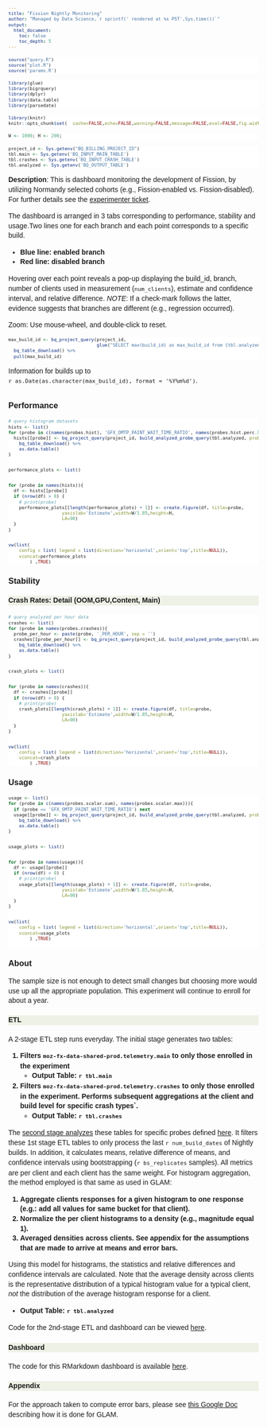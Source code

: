 ```yaml
---
title: "Fission Nightly Monitoring"
author: "Managed by Data Science,`r sprintf(' rendered at %s PST',Sys.time())`"
output:
  html_document:
    toc: false
    toc_depth: 5
---
```




<style>
@import url("https://fonts.googleapis.com/css?family=Nunito|Quattrocento+Sans|Roboto+Mono:300&display=swap");
body {
    line-height: 1.4em;
    font-family: 'Quattrocento Sans', sans-serif;
    background-color: transparent;
    }
    

.r {
    background-color: white;
    border: 0;
        }
        
h4 { 
    background-color: #EEF1E6; 
}

.author {
    background-color: transparent;
}

pre code, pre, code {
  white-space: pre !important;
  overflow-x: scroll !important;
  word-break: keep-all !important;
  word-wrap: initial !important;
}

h1,h2,h3,h4,h5,h6 {
    font-family: 'Nunito', sans-serif;
}

table {
font-family: 'Roboto Mono', monospace;
font-size: 85%;
}

pre,code {
    border:0;
    font-family: 'Roboto Mono', monospace;
    font-size: 80%;
}

ul.navtabs !{
    border:0;
}

p.caption {
    font-weight: bold;
}

p.caption ol,li {
    font-weight: bold;
}


.figure {
    text-align: center;
    width: 80vw;
    position: relative;
    margin-left: calc((100% - 80vw)/2);
}


</style>


```r
source("query.R")
source("plot.R")
source('params.R')
```

```r
library(glue)
library(bigrquery)
library(dplyr)
library(data.table)
library(parsedate)
```

```r
library(knitr)
knitr::opts_chunk$set(  cache=FALSE,echo=FALSE,warning=FALSE,message=FALSE,eval=FALSE,fig.width=13,fig.height=4)
```

```r
W <- 1000; H <- 200;
```

```r
project_id <- Sys.getenv("BQ_BILLING_PROJECT_ID")
tbl.main <- Sys.getenv('BQ_INPUT_MAIN_TABLE')
tbl.crashes <- Sys.getenv('BQ_INPUT_CRASH_TABLE')
tbl.analyzed <- Sys.getenv('BQ_OUTPUT_TABLE')
```


**Description**: This is dashboard monitoring the development of Fission, by utilizing Normandy selected cohorts (e.g., Fission-enabled vs. Fission-disabled). For further details see the [experimenter ticket](https://experimenter.services.mozilla.com/experiments/fission-nightly/). 

The dashboard is arranged in 3 tabs corresponding to performance, stability and
usage.Two lines one for each branch and each point corresponds to a specific build.

* Blue line: enabled branch
* Red line: disabled branch 

Hovering over each point reveals a pop-up displaying the build_id, branch, number of clients used in measurement (`num_clients`), estimate and confidence interval, and relative difference.
*NOTE*: If a check-mark follows the latter, evidence suggests that branches are different (e.g., regression occurred).

Zoom: Use mouse-wheel, and double-click to reset.

```r
max_build_id <- bq_project_query(project_id, 
                                 glue("SELECT max(build_id) as max_build_id from {tbl.analyzed}")) %>%
  bq_table_download() %>% 
  pull(max_build_id)
```

Information for builds up to `r as.Date(as.character(max_build_id), format = '%Y%m%d')`.

##  {.tabset}

### Performance

```r
# query histogram datasets
hists <- list()
for (probe in c(names(probes.hist), 'GFX_OMTP_PAINT_WAIT_TIME_RATIO', names(probes.hist.perc.95))){
  hists[[probe]] <- bq_project_query(project_id, build_analyzed_probe_query(tbl.analyzed, probe = probe)) %>%
    bq_table_download() %>%
    as.data.table()
}

performance_plots <- list()

for (probe in names(hists)){
  df <- hists[[probe]]
  if (nrow(df) > 0) {
    # print(probe)
    performance_plots[[length(performance_plots) + 1]] <- create.figure(df, title=probe,
                    yaxislab='Estimate',width=W/1.85,height=H,
                    LA=90)
  }
}

vw(list(
    config = list( legend = list(direction='horizontal',orient='top',title=NULL)),
    vconcat=performance_plots
        ) ,TRUE)
```


### Stability

#### Crash Rates: Detail (OOM,GPU,Content, Main)


```r
# query analyzed per hour data
crashes <- list()
for (probe in names(probes.crashes)){
  probe_per_hour <- paste(probe, '_PER_HOUR', sep = '')
  crashes[[probe_per_hour]] <- bq_project_query(project_id, build_analyzed_probe_query(tbl.analyzed, probe = probe_per_hour)) %>%
    bq_table_download() %>%
    as.data.table()
}

crash_plots <- list()

for (probe in names(crashes)){
  df <- crashes[[probe]]
  if (nrow(df) > 0) {
    # print(probe)
    crash_plots[[length(crash_plots) + 1]] <- create.figure(df, title=probe,
                    yaxislab='Estimate',width=W/1.85,height=H,
                    LA=90)
  }
}

vw(list(
    config = list( legend = list(direction='horizontal',orient='top',title=NULL)),
    vconcat=crash_plots
        ) ,TRUE)
```

### Usage

```r
usage <- list()
for (probe in c(names(probes.scalar.sum), names(probes.scalar.max))){
  if (probe == 'GFX_OMTP_PAINT_WAIT_TIME_RATIO') next
  usage[[probe]] <- bq_project_query(project_id, build_analyzed_probe_query(tbl.analyzed, probe = probe)) %>%
    bq_table_download() %>%
    as.data.table()
}

usage_plots <- list()

for (probe in names(usage)){
  df <- usage[[probe]]
  if (nrow(df) > 0) {
    # print(probe)
    usage_plots[[length(usage_plots) + 1]] <- create.figure(df, title=probe,
                    yaxislab='Estimate',width=W/1.85,height=H,
                    LA=90)
  }
}

vw(list(
    config = list( legend = list(direction='horizontal',orient='top',title=NULL)),
    vconcat=usage_plots
        ) ,TRUE)
  
```

### About

The sample size is not enough to detect small changes but choosing more would
use up all the appropriate population. This experiment will continue to enroll for
about a year.


#### ETL

A 2-stage ETL step runs everyday. The initial stage generates two tables:

1. Filters `moz-fx-data-shared-prod.telemetry.main` to only those enrolled in the experiment
   - Output Table: `r tbl.main` 
2. Filters `moz-fx-data-shared-prod.telemetry.crashes` to only those enrolled in the experiment. Performs subsequent aggregations at the client and build level 
for specific crash types`.
   - Output Table: `r tbl.crashes`
   
The [second stage analyzes](https://github.com/mozilla/fission-monitoring-nightly/blob/main/analysis_etl.Rmd) these tables for specific probes defined [here](https://github.com/mozilla/fission-monitoring-nightly/blob/main/params.R#L24).
It filters these 1st stage ETL tables to only process the last `r num_build_dates` of Nightly builds. In addition, it calculates means, relative difference of means, 
and confidence intervals using bootstrapping (`r bs_replicates` samples). All metrics are per client and each client has the same weight. For histogram aggregation, 
the method employed is that same as used in GLAM:  

1. Aggregate clients responses for a given histogram to one response (e.g.: add all values for same bucket
for that client). 
2. Normalize the per client histograms to a density (e.g., magnitude equal 1). 
3. Averaged densities across clients. See appendix for the assumptions that are made to arrive at means and error bars. 

Using this model for histograms, the statistics and relative
differences and confidence intervals are calculated.
Note that the average density across clients is the
representative distribution of a typical histogram value for a typical client, _not_ the distribution of the average histogram response for a
client. 

   - Output Table: `r tbl.analyzed`

Code for the 2nd-stage ETL and dashboard can be viewed
[here](https://github.com/mozilla/fission-monitoring-nightly).


#### Dashboard

The code for this RMarkdown dashboard is available
[here](https://github.com/mozilla/fission-monitoring-nightly/blob/main/analysis/dashboard.Rmd).


#### Appendix

For the approach taken to compute error bars, please see [this Google Doc](https://docs.google.com/document/d/1ipy1oFIKDvHr3R6Ku0goRjS11R1ZH1z2gygOGkSdqUg/edit)
describing how it is done for GLAM.